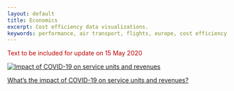 ```yaml
---
layout: default
title: Economics
excerpt: Cost efficiency data visualizations.
keywords: performance, air transport, flights, europe, cost efficiency
---
```

<style type="text/css">
.img-responsive {
    margin: 0 auto;
    max-width: 75%
}

.resp-container {
    position: relative;
    overflow: hidden;
    padding-top: 50.0%;
}

.resp-iframe {
    position: absolute;
    top: 0;
    left: 0;
    width: 100%;
    height: 150%;
    border: 0;
}
</style>

<div class="container">
<div class="row align-items-start">
<div class="col-9">
<p style="color:#c00000">Text to be included for update on 15 May 2020</p>  


</div>
<div class="col-3">
<div class="card border-0"><a href="/covid/covid_ert_rev/">
  <img class="card-img-top" src="/images/covid/eco_rev.jpg" alt="Impact of COVID-19 on service units and revenues">
  <div class="card-body"><p class="card-text">What's the impact of COVID-19 on service units and revenues?</p></div></a>
</div></div></div></div>